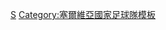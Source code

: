 {{National squad
 | name      = 2006年世界杯足球赛塞尔维亚和黑山参赛名单
 | bg        = #00338D
 | fg        = white
 | bordercolor = #DE0000
 | country   = 塞尔维亚和黑山
 | flag      = Serbia and Montenegro
 | comp link = 2006年世界杯足球赛
 | comp      = 2006年世界杯足球赛
 | p1        = [[德拉格斯拉夫·耶夫里奇|-{zh-hans:耶夫里奇;zh-hk:積維歷;zh-tw:耶夫里奇;}-]]
 | p2        = [[伊万·厄尔吉奇|-{zh-hans:厄尔吉奇;zh-hk:艾基;zh-tw:厄爾吉奇;}-]]
 | p3        = [[伊维卡·德拉古蒂诺维奇|-{zh-hans:德拉古蒂诺维奇;zh-hk:達古天奴域;zh-tw:德拉古蒂諾維奇;}-]]
 | p4        = [[伊格尔·杜利亚伊|-{zh-hans:杜利亚伊;zh-hk:杜查;zh-tw:杜利亞伊;}-]]
 | p5        = [[內馬尼亞·維迪奇|-{zh-hans:维迪奇;zh-hk:維迪;zh-tw:維迪奇;}-]]
 | p6        = [[戈兰·加夫兰西奇|-{zh-hans:加夫兰西奇;zh-hk:加維蘭錫;zh-tw:加夫蘭西奇;}-]]
 | p7        = [[奥格尼扬·科罗曼|-{zh-hans:科罗曼;zh-hk:高路文;zh-tw:科羅曼;}-]] 
 | p8        = [[马特亚·凯日曼|-{zh-hans:凯日曼;zh-hk:基士文;zh-tw:凱日曼;}-]]
 | p9        = [[萨沃·米洛舍维奇|-{zh-hans:米洛舍维奇;zh-hk:米路斯域;zh-tw:米洛舍維奇;}-]]
 | p10       = [[德扬·斯坦科维奇|-{zh-hans:斯坦科维奇;zh-hk:史坦高域;zh-tw:史坦科維奇;}-]]
 | p11       = [[普雷德拉格·乔尔杰维奇|P·-{zh-hans:乔尔杰维奇;zh-hk:佐度積域;zh-tw:喬爾杰維奇;}-]]
 | p12       = [[奥利弗·科瓦切维奇|-{zh-hans:科瓦切维奇;zh-hk:高華斯域;zh-tw:科瓦切維奇;}-]]
 | p13       = [[杜桑·巴斯塔|-{zh-hans:巴斯塔;zh-hk:巴斯達;zh-tw:巴斯塔;}-]]
 | p14       = [[内纳德·乔尔杰维奇|N·-{zh-hans:乔尔杰维奇;zh-hk:佐度積域;zh-tw:喬爾杰維奇;}-]]
 | p15       = [[米兰·杜迪奇|-{zh-hans:杜迪奇;zh-hk:杜迪;zh-tw:杜迪奇;}-]]
 | p16       = <s>[[杜桑·佩特科维奇|D·-{zh-hans:佩特科维奇;zh-hk:比高域;zh-tw:佩特科維奇;}-]]</s>
 | p17       = [[阿尔伯特·纳吉|-{zh-hans:纳吉;zh-hk:拿迪;zh-tw:納吉;}-]] 
 | p18       = [[兹沃尼米尔·武基奇|-{zh-hans:武基奇;zh-hk:胡高域;zh-tw:武基奇;}-]]
 | p19       = [[尼古拉·日吉奇|-{zh-hans:日吉奇;zh-hk:施積;zh-tw:日吉奇;}-]]
 | p20       = [[姆拉登·克尔斯塔伊奇|-{zh-hans:克尔斯塔伊奇;zh-hk:卡斯達積;zh-tw:克爾斯塔伊奇;}-]]
 | p21       = [[丹尼尔·柳博亚|-{zh-hans:柳博亚;zh-hk:盧保查;zh-tw:柳博亞;}-]]
 | p22       = [[萨沙·伊利奇|-{zh-hans:·伊利奇;zh-hk:伊歷;zh-tw:伊利奇;}-]]
 | p23       = [[弗拉迪米尔·斯托伊科维奇|-{zh-hans:斯托伊科维奇;zh-hk:史杜高域;zh-tw:斯托伊科維奇;}-]]
 | coach     = [[伊利亚·佩特科维奇|I·-{zh-hans:佩特科维奇;zh-hk:比高域;zh-tw:佩特科維奇;}-]]
}}<noinclude>
[[Category:2006年世界杯足球赛参赛名单模板|S]]
[[Category:塞爾維亞國家足球隊模板]]<noinclude>
</noinclude>